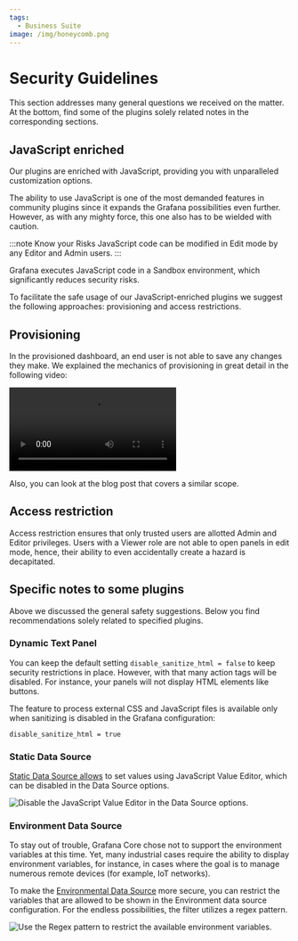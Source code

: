 ```yaml
---
tags:
  - Business Suite
image: /img/honeycomb.png
---
```



# Security Guidelines

This section addresses many general questions we received on the matter. At the bottom, find some of the plugins solely related notes in the corresponding sections.

## JavaScript enriched

Our plugins are enriched with JavaScript, providing you with unparalleled customization options.

The ability to use JavaScript is one of the most demanded features in community plugins since it expands the Grafana possibilities even further. However, as with any mighty force, this one also has to be wielded with caution.

:::note Know your Risks
JavaScript code can be modified in Edit mode by any Editor and Admin users.
:::

Grafana executes JavaScript code in a Sandbox environment, which significantly reduces security risks.

To facilitate the safe usage of our JavaScript-enriched plugins we suggest the following approaches: provisioning and access restrictions.

## Provisioning

In the provisioned dashboard, an end user is not able to save any changes they make. We explained the mechanics of provisioning in great detail in the following video:

<Video
  src="https://www.youtube.com/embed/sGHKY0VmbLw"
  title="Provisioning in Grafana. Basics and pitfalls. File examples. Windows and Docker Demo."
/>

Also, you can look at the blog post that covers a similar scope.

<BlogPost
  href="/blog/provisioning-grafana-20230509/"
  src="/img/blog/2023-05-09-provisioning-grafana/banner.png"
  title="Blog post about provisioning in Grafana."
/>

## Access restriction

Access restriction ensures that only trusted users are allotted Admin and Editor privileges. Users with a Viewer role are not able to open panels in edit mode, hence, their ability to even accidentally create a hazard is decapitated.

## Specific notes to some plugins

Above we discussed the general safety suggestions. Below you find recommendations solely related to specified plugins.

### Dynamic Text Panel

You can keep the default setting `disable_sanitize_html = false` to keep security restrictions in place. However, with that many action tags will be disabled. For instance, your panels will not display HTML elements like buttons.

The feature to process external CSS and JavaScript files is available only when sanitizing is disabled in the Grafana configuration:

```
disable_sanitize_html = true
```

### Static Data Source

[Static Data Source allows](/plugins/volkovlabs-static-datasource) to set values using JavaScript Value Editor, which can be disabled in the Data Source options.

<Image
  title="Disable the JavaScript Value Editor in the Data Source options."
  src="/img/plugins/security/static-java.png"
/>

### Environment Data Source

To stay out of trouble, Grafana Core chose not to support the environment variables at this time. Yet, many industrial cases require the ability to display environment variables, for instance, in cases where the goal is to manage numerous remote devices (for example, IoT networks).

To make the [Environmental Data Source](/plugins/volkovlabs-env-datasource) more secure, you can restrict the variables that are allowed to be shown in the Environment data source configuration. For the endless possibilities, the filter utilizes a regex pattern.

<Image
  title="Use the Regex pattern to restrict the available environment variables."
  src="/img/blog/2022-09-13-grafana-variables/regex.png"
/>

